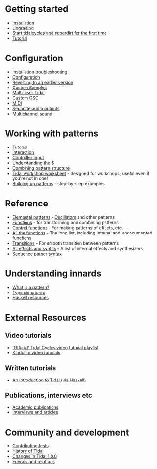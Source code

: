 <languages/>
= Getting started =

* [[Installation]]
* [[Upgrading]]
* [[Start tidalcycles and superdirt for the first time]]
* [[Tutorial]]

= Configuration =

* [[Installation troubleshooting]]
* [[Configuration]]
* [[Reverting to an earlier version]]
* [[Custom Samples]]
* [[Multi-user Tidal]]
* [[Custom OSC]]
* [[MIDI]]
* [[Separate audio outputs]]
* [[Multichannel sound]]

= Working with patterns =

* [[Tutorial]]
* [[Interaction]]
* [[Controller Input]]
* [[Understanding the $]]
* [[Combining pattern structure]]
* [[Tidal workshop worksheet]] - designed for workshops, useful even if you're not in one!
* [[Building up patterns]] - step-by-step examples

= Reference =

* [[:Category:Elemental patterns|Elemental patterns]] - [[Oscillators]] and other patterns
* [[:Category:Functions|Functions]] - for transforming and combining patterns
* [[:Category:Control Functions|Control functions]] - For making patterns of effects, etc.
* [[All the functions]] - The long list, including internal and undocumented functions
* [[:Category:Transitions|Transitions]] - For smooth transition between patterns
* [[All effects and synths]] - A list of internal effects and synthesizers
* [[Sequence parser syntax]]

= Understanding innards =

* [[What is a pattern?]]
* [[Type signatures]]
* [[Haskell resources]]

= External Resources =

== Video tutorials ==

* [https://www.youtube.com/playlist?list=PLybSFICi4UlgKU6ZVerY0HfdNCl3AIoPU 'Official' Tidal Cycles video tutorial playlist]
* [https://www.youtube.com/playlist?list=PLKgxw7RG3hcRHyBFsPr5opr1iu8wbNIgP Kindohm video tutorials] 

== Written tutorials ==

* [https://web.archive.org/web/20190427222710/http://ericfairbanks.org/music/tidal/code/2017/05/31/an-introduction-to-tidal.html An Introduction to Tidal (via Haskell)]

== Publications, interviews etc ==

* [[Academic publications]]
* [[Interviews and articles]]

= Community and development =

* [[Contributing tests]]
* [[History of Tidal]]
* [[Changes in Tidal 1.0.0]]
* [[Friends and relations]]